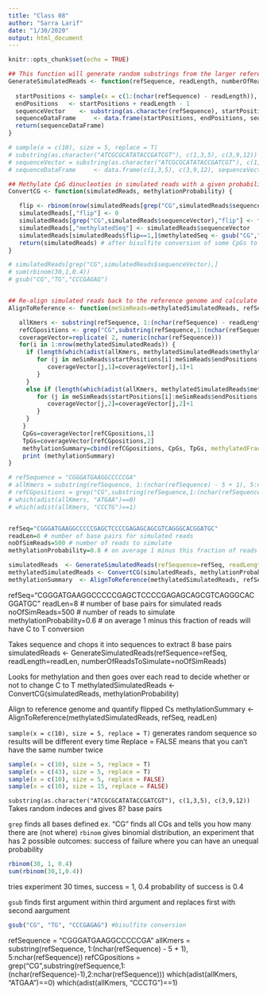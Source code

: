 ```yaml
---
title: "Class 08"
author: "Sarra Larif"
date: "1/30/2020"
output: html_document
---
```


```r
knitr::opts_chunk$set(echo = TRUE)
```

```r


## This function will generate random substrings from the larger reference sequence 
GenerateSimulatedReads <- function(refSequence, readLength, numberOfReadsToSimulate) {
  
  startPositions <- sample(x = c(1:(nchar(refSequence) - readLength)), size = numberOfReadsToSimulate, replace = T)
  endPositions   <- startPositions + readLength - 1
  sequenceVector    <- substring(as.character(refSequence), startPositions, endPositions)
  sequenceDataFrame     <- data.frame(startPositions, endPositions, sequenceVector, stringsAsFactors = FALSE)
  return(sequenceDataFrame)
}

# sample(x = c(10), size = 5, replace = T)
# substring(as.character("ATCGCGCATATACCGATCGT"), c(1,3,5), c(3,9,12))
# sequenceVector = substring(as.character("ATCGCGCATATACCGATCGT"), c(1,3,5), c(3,9,12))
# sequenceDataFrame     <- data.frame(c(1,3,5), c(3,9,12), sequenceVector, stringsAsFactors = FALSE)

## Methylate CpG dinucleoties in simulated reads with a given probability 
ConvertCG <- function(simulatedReads, methylationProbability) {

   flip <- rbinom(nrow(simulatedReads[grep("CG",simulatedReads$sequenceVector),]),1,1-methylationProbability)
   simulatedReads[,"flip"] <- 0
   simulatedReads[grep("CG",simulatedReads$sequenceVector),"flip"] <- flip
   simulatedReads[,"methylatedSeq"] <- simulatedReads$sequenceVector
   simulatedReads[simulatedReads$flip==1,]$methylatedSeq <- gsub("CG","TG",simulatedReads[simulatedReads$flip==1,]$sequenceVector)
   return(simulatedReads) # after bisulfite conversion of some CpGs to TpGs 
}

# simulatedReads[grep("CG",simulatedReads$sequenceVector),]
# sum(rbinom(30,1,0.4))
# gsub("CG","TG","CCCGAGAG")


## Re-align simulated reads back to the reference genome and calculate methylation ratios for CpGs 
AlignToReference <- function(meSimReads=methylatedSimulatedReads, refSequence, readLength, numberOfMismatches=1) {

   allKmers <- substring(refSequence, 1:(nchar(refSequence) - readLength + 1), readLength:nchar(refSequence))
   refCGpositions <- grep("CG",substring(refSequence,1:(nchar(refSequence)-1),2:nchar(refSequence)))
   coverageVector=replicate( 2, numeric(nchar(refSequence)))
   for(i in 1:nrow(methylatedSimulatedReads)) {
	 if (length(which(adist(allKmers, methylatedSimulatedReads$methylatedSeq[i])==0,))==1){
		for (j in meSimReads$startPositions[i]:meSimReads$endPositions[i]){
	       coverageVector[j,1]=coverageVector[j,1]+1
		}
	 }
   	 else if (length(which(adist(allKmers, methylatedSimulatedReads$methylatedSeq[i])<=numberOfMismatches,))==1){
		for (j in meSimReads$startPositions[i]:meSimReads$endPositions[i]){
	       coverageVector[j,2]=coverageVector[j,2]+1
		}
	 }
	}
	CpGs=coverageVector[refCGpositions,1]
	TpGs=coverageVector[refCGpositions,2]
	methylationSummary=cbind(refCGpositions, CpGs, TpGs, methylatedFraction=CpGs/(CpGs+TpGs))
	print (methylationSummary)
}

# refSequence = "CGGGATGAAGGCCCCCGA"
# allKmers = substring(refSequence, 1:(nchar(refSequence) - 5 + 1), 5:nchar(refSequence))
# refCGpositions = grep("CG",substring(refSequence,1:(nchar(refSequence)-1),2:nchar(refSequence)))
# which(adist(allKmers, "ATGAA")==0)
# which(adist(allKmers, "CCCTG")==1)


refSeq="CGGGATGAAGGCCCCCGAGCTCCCCGAGAGCAGCGTCAGGGCACGGATGC"
readLen=8 # number of base pairs for simulated reads
noOfSimReads=500 # number of reads to simulate 
methylationProbability=0.8 # on average 1 minus this fraction of reads will have C to T conversion

simulatedReads  <- GenerateSimulatedReads(refSequence=refSeq, readLength=readLen, numberOfReadsToSimulate=noOfSimReads)
methylatedSimulatedReads <- ConvertCG(simulatedReads, methylationProbability)
methylationSummary  <- AlignToReference(methylatedSimulatedReads, refSeq, readLen)
```
refSeq="CGGGATGAAGGCCCCCGAGCTCCCCGAGAGCAGCGTCAGGGCACGGATGC"
readLen=8 # number of base pairs for simulated reads
noOfSimReads=500 # number of reads to simulate 
methylationProbability=0.6 # on average 1 minus this fraction of reads will have C to T conversion

Takes sequence and chops it into sequences to extract 8 base pairs
simulatedReads  <- GenerateSimulatedReads(refSequence=refSeq, readLength=readLen, numberOfReadsToSimulate=noOfSimReads)

Looks for methylation and then goes over each read to decide whether or not to change C to T
methylatedSimulatedReads <- ConvertCG(simulatedReads, methylationProbability)

Align to reference genome and quantify flipped Cs
methylationSummary  <- AlignToReference(methylatedSimulatedReads, refSeq, readLen)

`sample(x = c(10), size = 5, replace = T)`
generates random sequence so results will be different every time 
Replace = FALSE means that you can't have the same number twice 
```r
sample(x = c(10), size = 5, replace = T)
sample(x = c(43), size = 5, replace = T)
sample(x = c(10), size = 5, replace = FALSE)
sample(x = c(10), size = 15, replace = FALSE)
```

`substring(as.character("ATCGCGCATATACCGATCGT"), c(1,3,5), c(3,9,12))`
Takes random indeces and gives 8? base pairs 

`grep` finds all bases defined ex. "CG" finds all CGs and tells you how many there are (not where)
`rbinom` gives binomial distribution, an experiment that has 2 possible outcomes: success of failure where you can have an unequal probability 
```r
rbinom(30, 1, 0.4)
sum(rbinom(30,1,0.4))
```
tries experiment 30 times, success = 1, 0.4 probability of success is 0.4

`gsub` finds first argument within third argument and replaces first with second aargument 
```r
gsub("CG", "TG", "CCCGAGAG") #bisulfite conversion
```

refSequence = "CGGGATGAAGGCCCCCGA"
allKmers = substring(refSequence, 1:(nchar(refSequence) - 5 + 1), 5:nchar(refSequence))
refCGpositions = grep("CG",substring(refSequence,1:(nchar(refSequence)-1),2:nchar(refSequence)))
 which(adist(allKmers, "ATGAA")==0)
 which(adist(allKmers, "CCCTG")==1)